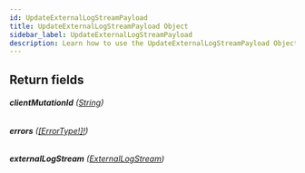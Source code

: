 ```yaml
---
id: UpdateExternalLogStreamPayload
title: UpdateExternalLogStreamPayload Object
sidebar_label: UpdateExternalLogStreamPayload
description: Learn how to use the UpdateExternalLogStreamPayload Object for Builder's API.
---
```


## Return fields

###### <b>clientMutationId</b> ([String](/self-managed/composer/builder/api/schema/scalar/String.mdx))

###### <b>errors</b> ([[ErrorType!]!](/self-managed/composer/builder/api/schema/object/ErrorType.mdx))

###### <b>externalLogStream</b> ([ExternalLogStream](/self-managed/composer/builder/api/schema/object/ExternalLogStream.mdx))
